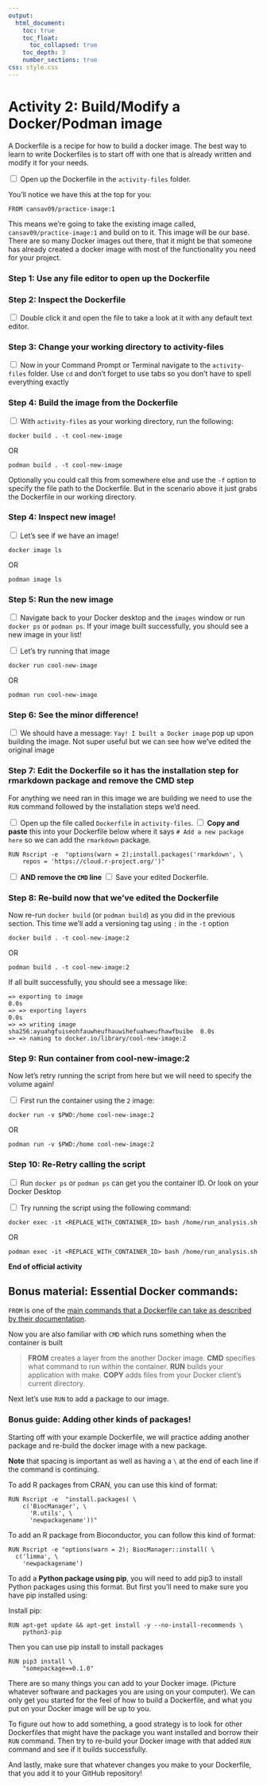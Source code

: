 ```yaml
---
output:
  html_document:
    toc: true
    toc_float:
      toc_collapsed: true
    toc_depth: 3
    number_sections: true
css: style.css
---
```

# Activity 2:  Build/Modify a Docker/Podman image

A Dockerfile is a recipe for how to build a docker image. The best way to learn to write Dockerfiles is to start off with one that is already written and modify it for your needs.

<input type="checkbox"> Open up the Dockerfile in the  `activity-files` folder.

You'll notice we have this at the top for you:
```
FROM cansav09/practice-image:1
```

This means we're going to take the existing image called, `cansav09/practice-image:1` and build on to it.
This image will be our base. There are so many Docker images out there, that it might be that someone has already created a docker image with most of the functionality you need for your project.

### Step 1: Use any file editor to open up the Dockerfile

### Step 2: Inspect the Dockerfile
<input type="checkbox"> Double click it and open the file to take a look at it with any default text editor.  

### Step 3: Change your working directory to activity-files

<input type="checkbox">  Now in your Command Prompt or Terminal navigate to the `activity-files` folder. Use `cd` and don't forget to use tabs so you don't have to spell everything exactly

### Step 4: Build the image from the Dockerfile

<input type="checkbox">  With `activity-files` as your working directory, run the following:

```
docker build . -t cool-new-image
```
OR
```
podman build . -t cool-new-image
```

Optionally you could call this from somewhere else and use the `-f` option to specify the file path to the Dockerfile. But in the scenario above it just grabs the Dockerfile in our working directory.

### Step 4: Inspect new image!

<input type="checkbox"> Let's see if we have an image!
```
docker image ls
```
OR
```
podman image ls
```

### Step 5: Run the new image

<input type="checkbox">  Navigate back to your Docker desktop and the `images` window or run `docker ps` or `podman ps`. If your image built successfully, you should see a new image in your list!

<input type="checkbox"> Let's try running that image

```
docker run cool-new-image
```
OR
```
podman run cool-new-image
```

### Step 6: See the minor difference!

<input type="checkbox"> We should have a message: `Yay! I built a Docker image` pop up upon building the image. Not super useful but we can see how we've edited the original image

### Step 7: Edit the Dockerfile so it has the installation step for rmarkdown package and remove the CMD step

For anything we need ran in this image we are building we need to use the `RUN` command followed by the installation steps we'd need.

<input type="checkbox"> Open up the file called `Dockerfile` in `activity-files`.
<input type="checkbox"> **Copy and paste** this into your Dockerfile below where it says `# Add a new package here ` so we can add the `rmarkdown` package.

```
RUN Rscript -e  "options(warn = 2);install.packages('rmarkdown', \
    repos = 'https://cloud.r-project.org/')"
```
<input type="checkbox"> **AND remove the `CMD` line**
<input type="checkbox"> Save your edited Dockerfile.

### Step 8: Re-build now that we’ve edited the Dockerfile

Now re-run `docker build` (or `podman build`) as you did in the previous section. This time we'll add a versioning tag using `:` in the `-t` option

```
docker build . -t cool-new-image:2
```

OR
```
podman build . -t cool-new-image:2
```

If all built successfully, you should see a message like:
```
=> exporting to image                                                     0.0s
=> => exporting layers                                                    0.0s
=> => writing image sha256:ayuahgfuiseohfauwheufhauwihefuahweufhawfbuibe  0.0s
=> => naming to docker.io/library/cool-new-image:2
```

### Step 9: Run container from cool-new-image:2

Now let's retry running the script from here but we will need to specify the volume again!

<input type="checkbox"> First run the container using the `2` image:
```
docker run -v $PWD:/home cool-new-image:2
```
OR
```
podman run -v $PWD:/home cool-new-image:2
```

### Step 10: Re-Retry calling the script

<input type="checkbox"> Run `docker ps` or `podman ps` can get you the container ID. Or look on your Docker Desktop


<input type="checkbox"> Try running the script using the following command:
```
docker exec -it <REPLACE_WITH_CONTAINER_ID> bash /home/run_analysis.sh
```
OR
```
podman exec -it <REPLACE_WITH_CONTAINER_ID> bash /home/run_analysis.sh
```

**End of official activity**







## Bonus material: Essential Docker commands:

`FROM` is one of the [main commands that a Dockerfile can take as described by their documentation](https://docs.docker.com/develop/develop-images/dockerfile_best-practices/).

Now you are also familiar with `CMD` which runs something when the container is built

> **FROM** creates a layer from the another Docker image.
> **CMD** specifies what command to run within the container.
> **RUN** builds your application with make.
> **COPY** adds files from your Docker client’s current directory.

Next let's use `RUN` to add a package to our image.

### Bonus guide: Adding other kinds of packages!

Starting off with your example Dockerfile, we will practice adding another package and re-build the docker image with a new package.

**Note** that spacing is important as well as having a `\` at the end of each line if the command is continuing.

To add R packages from CRAN, you can use this kind of format:
```
RUN Rscript -e  "install.packages( \
    c('BiocManager', \
      'R.utils', \
      'newpackagename'))"
```

To add an R package from Bioconductor, you can follow this kind of format:

```
RUN Rscript -e "options(warn = 2); BiocManager::install( \
  c('limma', \
    'newpackagename')

```

To add a **Python package using pip**, you will need to add pip3 to install Python packages using this format. But first you'll need to make sure you have pip installed using:

Install pip:
```
RUN apt-get update && apt-get install -y --no-install-recommends \
    python3-pip
```

Then you can use pip install to install packages
```  
RUN pip3 install \
    "somepackage==0.1.0"
```

There are so many things you can add to your Docker image. (Picture whatever software and packages you are using on your computer). We can only get you started for the feel of how to build a Dockerfile, and what you put on your Docker image will be up to you.

To figure out how to add something, a good strategy is to look for other Dockerfiles that might have the package you want installed and borrow their `RUN` command. Then try to re-build your Docker image with that added `RUN` command and see if it builds successfully.

And lastly, make sure that whatever changes you make to your Dockerfile, that you add it to your GitHub repository!
